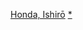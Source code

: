 {{Navbox
|name = 本多豬四郎監督作品
|title = [[本多豬四郎]]監督作品
|group1 = 1950年代
|list1 = [[青珍珠]]（1951年）- [[南國之肌]]（1952年）-  [[港へ来た男]]（1952年）-  [[續思春期]]（1953年）-  [[太平洋之鷲]]（1953年）-  [[再見了拉包爾 最後的戰鬥機]]（1954年）- [[哥吉拉 (1954年)|哥吉拉]]（1954年）- [[戀化妝]]（1955年）- [[獸人雪男]]（1955年）- [[おえんさん]]（1956年）- [[若い樹]]（1956年）- [[夜間中学]]（1956年）- [[東京の人さようなら]]（1956年）- [[空中大怪獸拉頓]]（1956年）- [[この二人に幸あれ]]（1957年）- [[別れの茶摘歌]]（1957年）- [[わが胸に虹は消えず]]（1957年）- [[別れの茶摘歌姉妹篇 お姉さんと呼んだ人]]（1957年）- [[地球防衛軍]]（1957年）- [[花嫁三重奏]]（1958年）- [[美女和液體人]]（1958年）- [[大怪獸巴朗]]（1958年）- [[こだまは呼んでいる]]（1958年）- [[鐵腕投手 稻尾的故事]]（1959年）- [[上司、下屬、同事]]（1959年）- [[宇宙大戰爭]]（1959年）
|group2 = 1960年代
|list2 = [[氣體人第一號]]（1960年）- [[真紅之男]]（1961年）- [[摩斯拉 (1961年)|摩斯拉]]（1961年）- [[妖星哥拉斯]]（1962年）-[[金剛對哥吉拉]]（1962年）-  [[海底軍艦]]（1963年）- [[瑪坦戈]]（1963年）- [[摩斯拉對哥吉拉]]（1964年）- [[宇宙大怪獸德古拉]]（1964年）- [[三大怪獸 地球最大決戰]]（1964年）- [[科學怪人對地底怪獸]]（1965年）- [[怪獸大戰爭]]（1965年）- [[科學怪人的怪獸 山達對蓋拉]]（1966年）- [[啊嫁給我吧]]（1966年）- [[金剛的逆襲]]（1967年）- [[怪獸總進擊]]（1968年）- [[緯度0大作戰]]（1969年）- [[哥吉拉·迷你拉·加巴拉 全體怪獸大進擊]]（1969年）
|group3 = 1970年代
|list3 = [[傑索拉·加尼美·卡美巴 決戰！南海大怪獸]]（1970年）- [[超人力霸王傑克|歸來的超人力霸王]]（1971年）- [[紧急指令10-4 10-10]]- [[雷电侠]]（1972年）[[流星人间]]（1973年）- [[機械哥吉拉的逆襲]]（1975年）
}}
<noinclude>
[[Category:日本電影導演模板|Honda, Ishirō]]
[[Category:本多豬四郎電影|*]]
</noinclude>